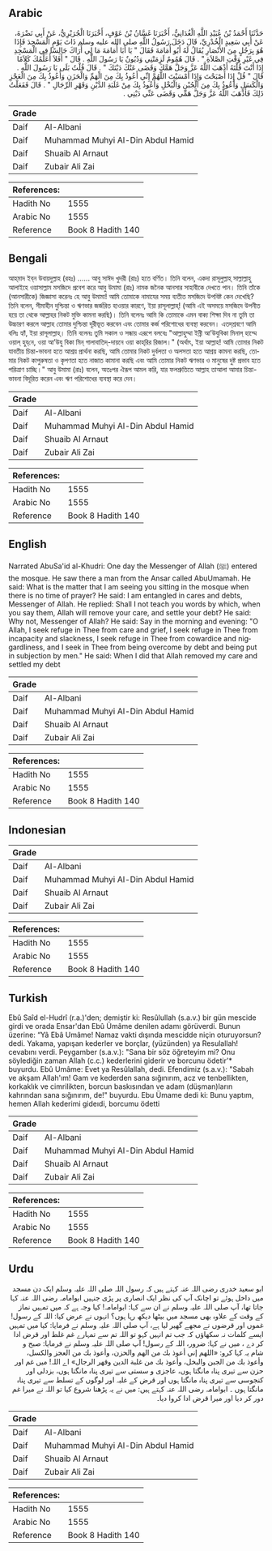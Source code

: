 ## Arabic


<div dir="rtl" lang="ar" style={{fontSize:'larger',backgroundColor:'#f8f9fa',padding:20}}>
حَدَّثَنَا أَحْمَدُ بْنُ عُبَيْدِ اللَّهِ الْغُدَانِيُّ، أَخْبَرَنَا غَسَّانُ بْنُ عَوْفٍ، أَخْبَرَنَا الْجُرَيْرِيُّ، عَنْ أَبِي نَضْرَةَ، عَنْ أَبِي سَعِيدٍ الْخُدْرِيِّ، قَالَ دَخَلَ رَسُولُ اللَّهِ صلى الله عليه وسلم ذَاتَ يَوْمٍ الْمَسْجِدَ فَإِذَا هُوَ بِرَجُلٍ مِنَ الأَنْصَارِ يُقَالُ لَهُ أَبُو أُمَامَةَ فَقَالَ ‏"‏ يَا أَبَا أُمَامَةَ مَا لِي أَرَاكَ جَالِسًا فِي الْمَسْجِدِ فِي غَيْرِ وَقْتِ الصَّلاَةِ ‏"‏ ‏.‏ قَالَ هُمُومٌ لَزِمَتْنِي وَدُيُونٌ يَا رَسُولَ اللَّهِ ‏.‏ قَالَ ‏"‏ أَفَلاَ أُعَلِّمُكَ كَلاَمًا إِذَا أَنْتَ قُلْتَهُ أَذْهَبَ اللَّهُ عَزَّ وَجَلَّ هَمَّكَ وَقَضَى عَنْكَ دَيْنَكَ ‏"‏ ‏.‏ قَالَ قُلْتُ بَلَى يَا رَسُولَ اللَّهِ ‏.‏ قَالَ ‏"‏ قُلْ إِذَا أَصْبَحْتَ وَإِذَا أَمْسَيْتَ اللَّهُمَّ إِنِّي أَعُوذُ بِكَ مِنَ الْهَمِّ وَالْحَزَنِ وَأَعُوذُ بِكَ مِنَ الْعَجْزِ وَالْكَسَلِ وَأَعُوذُ بِكَ مِنَ الْجُبْنِ وَالْبُخْلِ وَأَعُوذُ بِكَ مِنْ غَلَبَةِ الدَّيْنِ وَقَهْرِ الرِّجَالِ ‏"‏ ‏.‏ قَالَ فَفَعَلْتُ ذَلِكَ فَأَذْهَبَ اللَّهُ عَزَّ وَجَلَّ هَمِّي وَقَضَى عَنِّي دَيْنِي ‏.‏
</div>
<div style={{backgroundColor:'#f8f9fa',padding:20, marginBottom: 10}}><table> <thead> <tr> <th>Grade</th> <th></th> </tr> </thead> <tbody> <tr><td>Daif</td><td>Al-Albani</td></tr><tr><td>Daif</td><td>Muhammad Muhyi Al-Din Abdul Hamid</td></tr><tr><td>Daif</td><td>Shuaib Al Arnaut</td></tr><tr><td>Daif</td><td>Zubair Ali Zai</td></tr></tbody></table><table> <thead> <tr> <th>References:</th> <th></th> </tr> </thead> <tbody><tr><td>Hadith No</td><td>1555</td></tr><tr><td>Arabic No</td><td>1555</td></tr><tr><td>Reference</td><td>Book 8 Hadith 140</td></tr></tbody></table></div>

## Bengali


<div dir="ltr" lang="bn" style={{fontSize:'larger',backgroundColor:'#f8f9fa',padding:20}}>
আহ্‌মাদ ইব্‌ন উবায়দুল্লাহ (রহঃ) ...... আবু সাঈদ খুদরী (রাঃ) হতে বর্ণিত। তিনি বলেন, একদা রাসূলুল্লাহ্‌ সাল্লাল্লাহু আলাইহে ওয়াসাল্লাম মসজিদে প্রবেশ করে আবু উমামা (রাঃ) নামক জনৈক আনসার সাহাবীকে দেখতে পান। তিনি তাঁকে (আনসারীকে) জিজ্ঞাসা করেনঃ হে আবু উমামা! আমি তোমাকে নামাযের সময় ব্যতীত মসজিদে উপবিষ্ট কেন দেখেছি? তিনি বলেন, সীমাহীন দুশ্চিন্তা ও ঋণভার জর্জরিত হাওয়ার কারণে, ইয়া রাসূলাল্লাহ্‌! (আমি এই অসময়ে মসজিদে উপনীত হয়ে তা থেকে আল্লাহর নিকট মুক্তি কামনা করছি)। তিনি বলেনঃ আমি কি তোমাকে এমন বাক্য শিক্ষা দিব না তুমি তা উচ্চারণ করলে আল্লাহ তোমার দুশ্চিন্তা দূরীভূত করবেন এবং তোমার কর্জ পরিশোধের ব্যবস্থা করবেন। এতদ্‌শ্রবণে আমি বলিঃ হ্যাঁ, ইয়া রাসূলাল্লাহ্‌। তিনি বলেনঃ তুমি সকাল ও সন্ধায় এরূপে বলবেঃ "আল্লাহুম্মা ইন্নী আ’উযুবিকা মিনাল্‌ হাম্মে ওয়াল্‌ হুয্‌নে, ওয়া আ’উযু বিকা মিন্‌ গালাবাতিদ্‌-দায়নে ওয়া কাহ্‌রির রিজাল।" (অর্থাৎ, ইয়া আল্লাহ! আমি তোমার নিকট যাবতীয় চিন্তা-ভাবনা হতে আশ্রয় প্রার্থনা করছি, আমি তোমার নিকট দুর্বলতা ও অলসতা হতে আশ্রয় কামনা করছি, তোমার নিকট কাপুরুষতা ও কৃপণতা হতে নাজাত কামানা করছি এবং আমি তোমার নিকট ঋণভার ও মানুষের দুষ্ট প্রভাব হতে পরিত্রাণ চাচ্ছি।" আবু উমামা (রাঃ) বলেন, অতঃপর ঐরূপ আমল করি, যার ফলশ্রুতিতে আল্লাহ তাআলা আমার চিন্তা-ভাবনা বিদূরিত করেন এবং ঋণ পরিশোধের ব্যবস্থা করে দেন।
</div>
<div style={{backgroundColor:'#f8f9fa',padding:20, marginBottom: 10}}><table> <thead> <tr> <th>Grade</th> <th></th> </tr> </thead> <tbody> <tr><td>Daif</td><td>Al-Albani</td></tr><tr><td>Daif</td><td>Muhammad Muhyi Al-Din Abdul Hamid</td></tr><tr><td>Daif</td><td>Shuaib Al Arnaut</td></tr><tr><td>Daif</td><td>Zubair Ali Zai</td></tr></tbody></table><table> <thead> <tr> <th>References:</th> <th></th> </tr> </thead> <tbody><tr><td>Hadith No</td><td>1555</td></tr><tr><td>Arabic No</td><td>1555</td></tr><tr><td>Reference</td><td>Book 8 Hadith 140</td></tr></tbody></table></div>

## English


<div dir="ltr" lang="en" style={{fontSize:'larger',backgroundColor:'#f8f9fa',padding:20}}>
Narrated AbuSa'id al-Khudri: One day the Messenger of Allah (ﷺ) entered the mosque. He saw there a man from the Ansar called AbuUmamah. He said: What is the matter that I am seeing you sitting in the mosque when there is no time of prayer? He said: I am entangled in cares and debts, Messenger of Allah. He replied: Shall I not teach you words by which, when you say them, Allah will remove your care, and settle your debt? He said: Why not, Messenger of Allah? He said: Say in the morning and evening: "O Allah, I seek refuge in Thee from care and grief, I seek refuge in Thee from incapacity and slackness, I seek refuge in Thee from cowardice and niggardliness, and I seek in Thee from being overcome by debt and being put in subjection by men." He said: When I did that Allah removed my care and settled my debt
</div>
<div style={{backgroundColor:'#f8f9fa',padding:20, marginBottom: 10}}><table> <thead> <tr> <th>Grade</th> <th></th> </tr> </thead> <tbody> <tr><td>Daif</td><td>Al-Albani</td></tr><tr><td>Daif</td><td>Muhammad Muhyi Al-Din Abdul Hamid</td></tr><tr><td>Daif</td><td>Shuaib Al Arnaut</td></tr><tr><td>Daif</td><td>Zubair Ali Zai</td></tr></tbody></table><table> <thead> <tr> <th>References:</th> <th></th> </tr> </thead> <tbody><tr><td>Hadith No</td><td>1555</td></tr><tr><td>Arabic No</td><td>1555</td></tr><tr><td>Reference</td><td>Book 8 Hadith 140</td></tr></tbody></table></div>

## Indonesian


<div dir="ltr" lang="id" style={{fontSize:'larger',backgroundColor:'#f8f9fa',padding:20}}>

</div>
<div style={{backgroundColor:'#f8f9fa',padding:20, marginBottom: 10}}><table> <thead> <tr> <th>Grade</th> <th></th> </tr> </thead> <tbody> <tr><td>Daif</td><td>Al-Albani</td></tr><tr><td>Daif</td><td>Muhammad Muhyi Al-Din Abdul Hamid</td></tr><tr><td>Daif</td><td>Shuaib Al Arnaut</td></tr><tr><td>Daif</td><td>Zubair Ali Zai</td></tr></tbody></table><table> <thead> <tr> <th>References:</th> <th></th> </tr> </thead> <tbody><tr><td>Hadith No</td><td>1555</td></tr><tr><td>Arabic No</td><td>1555</td></tr><tr><td>Reference</td><td>Book 8 Hadith 140</td></tr></tbody></table></div>

## Turkish


<div dir="ltr" lang="tr" style={{fontSize:'larger',backgroundColor:'#f8f9fa',padding:20}}>
Ebû Saîd el-Hudrî (r.a.)'den; demiştir ki: Resûlullah (s.a.v.) bir gün mescide girdi ve orada Ensar'dan Ebû Ümâme denilen adamı görüverdi. Bunun üzerine: “Yâ Ebâ Umâme! Namaz vakti dışında mescidde niçin oturuyorsun? dedi. Yakama, yapışan kederler ve borçlar, (yüzünden) ya Resulallah! cevabını verdi. Peygamber (s.a.v.): "Sana bir söz öğreteyim mi? Onu söylediğin zaman Allah (c.c.) kederlerini giderir ve borcunu ödetir'* buyurdu. Ebû Umâme: Evet ya Resûlallah, dedi. Efendimiz (s.a.v.): "Sabah ve akşam Allah'ım! Gam ve kederden sana sığınırım, acz ve tenbellikten, korkaklık ve cimrilikten, borcun baskısından ve adam (düşman)ların kahrından sana sığınırım, de!" buyurdu. Ebu Ümame dedi ki: Bunu yaptım, hemen Allah kederimi gideıdi, borcumu ödetti
</div>
<div style={{backgroundColor:'#f8f9fa',padding:20, marginBottom: 10}}><table> <thead> <tr> <th>Grade</th> <th></th> </tr> </thead> <tbody> <tr><td>Daif</td><td>Al-Albani</td></tr><tr><td>Daif</td><td>Muhammad Muhyi Al-Din Abdul Hamid</td></tr><tr><td>Daif</td><td>Shuaib Al Arnaut</td></tr><tr><td>Daif</td><td>Zubair Ali Zai</td></tr></tbody></table><table> <thead> <tr> <th>References:</th> <th></th> </tr> </thead> <tbody><tr><td>Hadith No</td><td>1555</td></tr><tr><td>Arabic No</td><td>1555</td></tr><tr><td>Reference</td><td>Book 8 Hadith 140</td></tr></tbody></table></div>

## Urdu


<div dir="rtl" lang="ur" style={{fontSize:'larger',backgroundColor:'#f8f9fa',padding:20}}>
ابو سعید خدری رضی اللہ عنہ کہتے ہیں کہ رسول اللہ صلی اللہ علیہ وسلم ایک دن مسجد میں داخل ہوئے تو اچانک آپ کی نظر ایک انصاری پر پڑی جنہیں ابوامامہ رضی اللہ عنہ کہا جاتا تھا، آپ صلی اللہ علیہ وسلم نے ان سے کہا: ابوامامہ! کیا وجہ ہے کہ میں تمہیں نماز کے وقت کے علاوہ بھی مسجد میں بیٹھا دیکھ رہا ہوں؟ انہوں نے عرض کیا: اللہ کے رسول! غموں اور قرضوں نے مجھے گھیر لیا ہے، آپ صلی اللہ علیہ وسلم نے فرمایا: کیا میں تمہیں ایسے کلمات نہ سکھاؤں کہ جب تم انہیں کہو تو اللہ تم سے تمہارے غم غلط اور قرض ادا کر دے ، میں نے کہا: ضرور، اللہ کے رسول! آپ صلی اللہ علیہ وسلم نے فرمایا: صبح و شام یہ کہا کرو: «اللهم إني أعوذ بك من الهم والحزن، وأعوذ بك من العجز والكسل، وأعوذ بك من الجبن والبخل، وأعوذ بك من غلبة الدين وقهر الرجال» اے اللہ! میں غم اور حزن سے تیری پناہ مانگتا ہوں، عاجزی و سستی سے تیری پناہ مانگتا ہوں، بزدلی اور کنجوسی سے تیری پناہ مانگتا ہوں اور قرض کے غلبہ اور لوگوں کے تسلط سے تیری پناہ مانگتا ہوں ۔ ابوامامہ رضی اللہ عنہ کہتے ہیں: میں نے یہ پڑھنا شروع کیا تو اللہ نے میرا غم دور کر دیا اور میرا قرض ادا کروا دیا۔
</div>
<div style={{backgroundColor:'#f8f9fa',padding:20, marginBottom: 10}}><table> <thead> <tr> <th>Grade</th> <th></th> </tr> </thead> <tbody> <tr><td>Daif</td><td>Al-Albani</td></tr><tr><td>Daif</td><td>Muhammad Muhyi Al-Din Abdul Hamid</td></tr><tr><td>Daif</td><td>Shuaib Al Arnaut</td></tr><tr><td>Daif</td><td>Zubair Ali Zai</td></tr></tbody></table><table> <thead> <tr> <th>References:</th> <th></th> </tr> </thead> <tbody><tr><td>Hadith No</td><td>1555</td></tr><tr><td>Arabic No</td><td>1555</td></tr><tr><td>Reference</td><td>Book 8 Hadith 140</td></tr></tbody></table></div>
